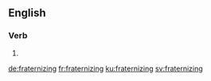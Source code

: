 ==English==

===Verb===
{{head|en|present participle}}

# {{present participle of|fraternize|lang=en|nocat=1}}

[[de:fraternizing]]
[[fr:fraternizing]]
[[ku:fraternizing]]
[[sv:fraternizing]]